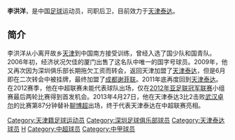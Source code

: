 {{Football player infobox
| playername = 李洪洋
| fullname = 李洪洋
| englishfullname = Li Hongyang
| countryofbirth = {{CHN}}
| cityofbirth = [[天津|天津]]
| dateofbirth = {{birth date and age|1984|4|1}}
| height = {{height|m=1.85}}
| position = 后卫
| currentclub = [[天津泰达|天津泰达]]
| clubnumber = 28
| youthyears = 1999年<br />2000-2001年
| youthclubs = [[广州白云山足球俱乐部|广州白云山]]<br />[[厦门蓝狮足球俱乐部|厦门红狮]]
| years = 2002-2005年<br />2006-2008年<br />2009年<br />2009-2011<br />2012-
| clubs = [[厦门蓝狮|厦门蓝狮]]<br />[[深圳足球俱乐部|深圳上清饮]]<br />[[天津泰达|天津泰达]]<br />[[成都谢菲联|成都谢菲联]]<br />[[天津泰达|天津泰达]]
| caps(goals) = 60 (0)<br />49 (2)<br />{{0}}0 (0)<br />34 (2)<br />6 (0)
| nationalyears =
| nationalteam =
| nationalcaps(goals) =
}}
'''李洪洋'''{{BD|1984年|4月1日|||Li Hongyang}}，是中国[[足球|足球]]运动员，司职后卫，目前效力于[[天津泰达|天津泰达]]。

==简介==
李洪洋从小离开故乡[[天津|天津]]到中国南方接受训练，曾经入选了国少队和国青队。2006年初，经济状况欠佳的厦门出售了这名队中唯一的国字号球员。2009年，他又再次因为深圳俱乐部长期拖欠工资而转会，返回天津加盟了[[天津泰达|天津泰达]]，但是6月即在二次转会中被挂牌，最终加盟了[[成都谢菲联|成都谢菲联]]。2011年底再度回到[[天津泰达|天津泰达]]。在2012赛季，他在中超联赛未能代表球队出场，仅在[[2012年亚足联冠军联赛|2012年亚足联冠军联赛]]小组赛最后两轮比赛得到首发机会。2013年4月27日，他在天津泰达3比2击败[[武汉卓尔足球俱乐部|武汉卓尔]]的比赛第87分钟替补[[聊博超|聊博超]]出场，终于代表天津泰达在中超联赛亮相。

{{2004年厦门蓝狮名单}}
{{2009年中超分类名单天津}}
{{2009年成都谢菲联名单}}
{{2010年成都谢菲联名单}}
{{2011年中超分类名单成都}}
{{2012年中超分类名单天津}}
{{2013年中超分类名单天津}}
{{2014年中超分类名单天津}}
{{2015年中超分类名单天津}}

{{DEFAULTSORT:LI Hongyang}}
[[Category:天津籍足球运动员|Category:天津籍足球运动员]]
[[Category:深圳足球俱乐部球员|Category:深圳足球俱乐部球员]]
[[Category:天津泰达球员|Category:天津泰达球员]]
[[Category:李姓|H]]
[[Category:中超球员|Category:中超球员]]
[[Category:中甲球员|Category:中甲球员]]